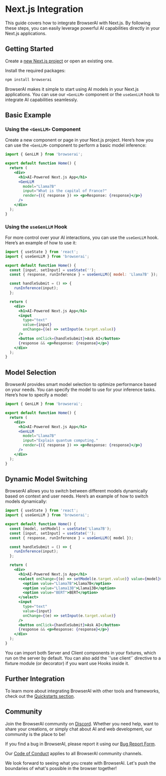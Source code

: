 
# Next.js Integration

This guide covers how to integrate BrowserAI with Next.js. By following these steps, you can easily leverage powerful AI capabilities directly in your Next.js applications.

## Getting Started

Create a [new Next.js project](https://nextjs.org/docs/getting-started/installation) or open an existing one.

Install the required packages:

```bash npm2yarn
npm install browserai
```

BrowserAI makes it simple to start using AI models in your Next.js applications. You can use our `<GenLLM>` component or the `useGenLLM` hook to integrate AI capabilities seamlessly.

## Basic Example

### Using the `<GenLLM>` Component

Create a new component or page in your Next.js project. Here’s how you can use the `<GenLLM>` component to perform a basic model inference:

```jsx filename="pages/index.jsx"
import { GenLLM } from 'browserai';

export default function Home() {
  return (
    <div>
      <h1>AI-Powered Next.js App</h1>
      <GenLLM
        model="Llama7B"
        input="What is the capital of France?"
        render={({ response }) => <p>Response: {response}</p>}
      />
    </div>
  );
}
```

### Using the `useGenLLM` Hook

For more control over your AI interactions, you can use the `useGenLLM` hook. Here’s an example of how to use it:

```jsx filename="pages/index.jsx"
import { useState } from 'react';
import { useGenLLM } from 'browserai';

export default function Home() {
  const [input, setInput] = useState('');
  const { response, runInference } = useGenLLM({ model: 'Llama7B' });

  const handleSubmit = () => {
    runInference(input);
  };

  return (
    <div>
      <h1>AI-Powered Next.js App</h1>
      <input
        type="text"
        value={input}
        onChange={(e) => setInput(e.target.value)}
      />
      <button onClick={handleSubmit}>Ask AI</button>
      {response && <p>Response: {response}</p>}
    </div>
  );
}
```

## Model Selection

BrowserAI provides smart model selection to optimize performance based on your needs. You can specify the model to use for your inference tasks. Here’s how to specify a model:

```jsx filename="pages/index.jsx"
import { GenLLM } from 'browserai';

export default function Home() {
  return (
    <div>
      <h1>AI-Powered Next.js App</h1>
      <GenLLM
        model="Llama7B"
        input="Explain quantum computing."
        render={({ response }) => <p>Response: {response}</p>}
      />
    </div>
  );
}
```

## Dynamic Model Switching

BrowserAI allows you to switch between different models dynamically based on context and user needs. Here’s an example of how to switch models dynamically:

```jsx filename="pages/index.jsx"
import { useState } from 'react';
import { useGenLLM } from 'browserai';

export default function Home() {
  const [model, setModel] = useState('Llama7B');
  const [input, setInput] = useState('');
  const { response, runInference } = useGenLLM({ model });

  const handleSubmit = () => {
    runInference(input);
  };

  return (
    <div>
      <h1>AI-Powered Next.js App</h1>
      <select onChange={(e) => setModel(e.target.value)} value={model}>
        <option value="Llama7B">Llama7B</option>
        <option value="Llama13B">Llama13B</option>
        <option value="BERT">BERT</option>
      </select>
      <input
        type="text"
        value={input}
        onChange={(e) => setInput(e.target.value)}
      />
      <button onClick={handleSubmit}>Ask AI</button>
      {response && <p>Response: {response}</p>}
    </div>
  );
}
```

<Callout type="info">
  You can import both Server and Client components in your fixtures, which run on the server by default. You can also add the `'use client'` directive to a fixture module (or decorator) if you want use Hooks inside it.
</Callout>

## Further Integration

To learn more about integrating BrowserAI with other tools and frameworks, check out the [Quickstarts section](/quickstarts).

## Community

Join the BrowserAI community on [Discord](https://www.browserai.com/s/d). Whether you need help, want to share your creations, or simply chat about AI and web development, our community is the place to be!

If you find a bug in BrowserAI, please report it using our [Bug Report Form](/bug).

Our [Code of Conduct](https://github.com/BrowserAI/browserai/blob/main/.github/CODE_OF_CONDUCT.md) applies to all BrowserAI community channels.

We look forward to seeing what you create with BrowserAI. Let's push the boundaries of what's possible in the browser together!
